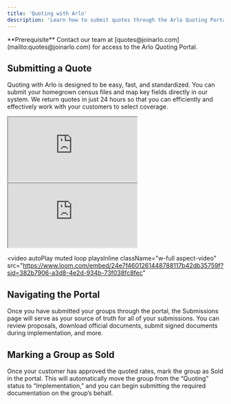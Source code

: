 ```yaml
---
title: 'Quoting with Arlo'
description: 'Learn how to submit quotes through the Arlo Quoting Portal'
---
```


<Info>
  **Prerequisite** Contact our team at [quotes@joinarlo.com](mailto:quotes@joinarlo.com) for access to the Arlo Quoting Portal.
</Info>


## Submitting a Quote 
Quoting with Arlo is designed to be easy, fast, and standardized. You can submit your homegrown census files and map key fields directly in our system. We return quotes in just 24 hours so that you can efficiently and effectively work with your customers to select coverage.

<iframe src="https://www.loom.com/embed/24e7f4601261448788117b42db35759f?sid=382b7906-a3d8-4e2d-934b-73f038fc8fec"></iframe>

<iframe className="w-full aspect-video" src="https://www.loom.com/embed/24e7f4601261448788117b42db35759f?sid=382b7906-a3d8-4e2d-934b-73f038fc8fec"></iframe>

<video
  autoPlay
  muted
  loop
  playsInline
  className="w-full aspect-video"
  src="https://www.loom.com/embed/24e7f4601261448788117b42db35759f?sid=382b7906-a3d8-4e2d-934b-73f038fc8fec"
></video>

## Navigating the Portal
Once you have submitted your groups through the portal, the Submissions page will serve as your source of truth for all of your submissions. You can review proposals, download official documents, submit signed documents during implementation, and more.

## Marking a Group as Sold
Once your customer has approved the quoted rates, mark the group as Sold in the portal. This will automatically move the group from the “Quoting” status to “Implementation,” and you can begin submitting the required documentation on the group’s behalf.